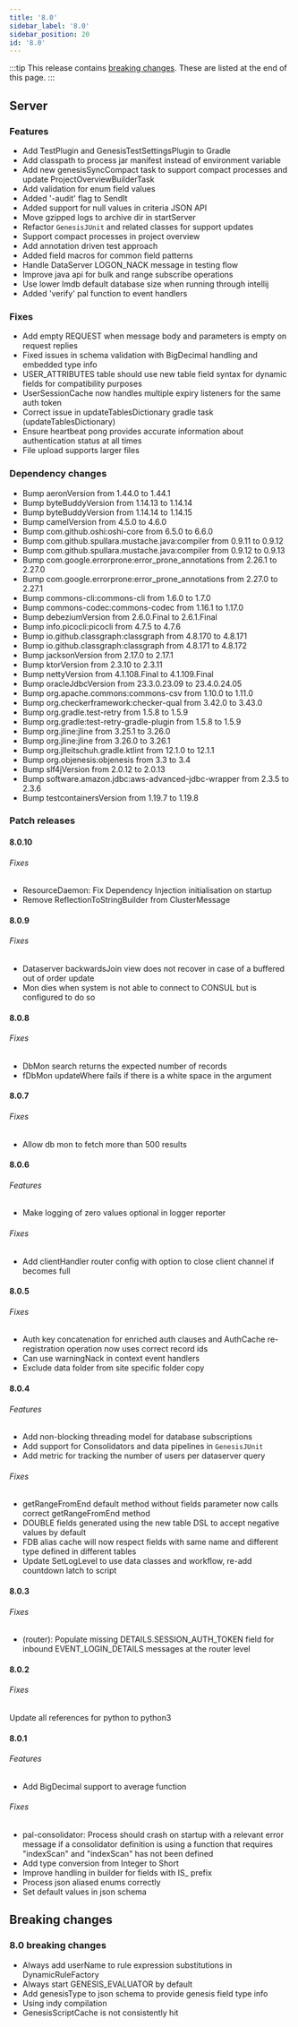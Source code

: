```yaml
---
title: '8.0'
sidebar_label: '8.0'
sidebar_position: 20
id: '8.0'
---
```


:::tip
This release contains [breaking changes](#breaking-changes). These are listed at the end of this page.
:::


## Server

### Features

- Add TestPlugin and GenesisTestSettingsPlugin to Gradle
- Add classpath to process jar manifest instead of environment variable
- Add new genesisSyncCompact task to support compact processes and update ProjectOverviewBuilderTask
- Add validation for enum field values
- Added '-audit' flag to SendIt
- Added support for null values in criteria JSON API
- Move gzipped logs to archive dir in startServer
- Refactor `GenesisJUnit` and related classes for support updates
- Support compact processes in project overview
- Add annotation driven test approach
- Added field macros for common field patterns
- Handle DataServer LOGON_NACK message in testing flow
- Improve java api for bulk and range subscribe operations
- Use lower lmdb default database size when running through intellij
- Added 'verify' pal function to event handlers

### Fixes

- Add empty REQUEST when message body and parameters is empty on request replies
- Fixed issues in schema validation with BigDecimal handling and embedded type info
- USER_ATTRIBUTES table should use new table field syntax for dynamic fields for compatibility purposes
- UserSessionCache now handles multiple expiry listeners for the same auth token
- Correct issue in updateTablesDictionary gradle task (updateTablesDictionary)
- Ensure heartbeat pong provides accurate information about authentication status at all times
- File upload supports larger files

### Dependency changes

- Bump aeronVersion from 1.44.0 to 1.44.1
- Bump byteBuddyVersion from 1.14.13 to 1.14.14
- Bump byteBuddyVersion from 1.14.14 to 1.14.15
- Bump camelVersion from 4.5.0 to 4.6.0
- Bump com.github.oshi:oshi-core from 6.5.0 to 6.6.0
- Bump com.github.spullara.mustache.java:compiler from 0.9.11 to 0.9.12
- Bump com.github.spullara.mustache.java:compiler from 0.9.12 to 0.9.13
- Bump com.google.errorprone:error_prone_annotations from 2.26.1 to 2.27.0
- Bump com.google.errorprone:error_prone_annotations from 2.27.0 to 2.27.1
- Bump commons-cli:commons-cli from 1.6.0 to 1.7.0
- Bump commons-codec:commons-codec from 1.16.1 to 1.17.0
- Bump debeziumVersion from 2.6.0.Final to 2.6.1.Final
- Bump info.picocli:picocli from 4.7.5 to 4.7.6
- Bump io.github.classgraph:classgraph from 4.8.170 to 4.8.171
- Bump io.github.classgraph:classgraph from 4.8.171 to 4.8.172
- Bump jacksonVersion from 2.17.0 to 2.17.1
- Bump ktorVersion from 2.3.10 to 2.3.11
- Bump nettyVersion from 4.1.108.Final to 4.1.109.Final
- Bump oracleJdbcVersion from 23.3.0.23.09 to 23.4.0.24.05
- Bump org.apache.commons:commons-csv from 1.10.0 to 1.11.0
- Bump org.checkerframework:checker-qual from 3.42.0 to 3.43.0
- Bump org.gradle.test-retry from 1.5.8 to 1.5.9
- Bump org.gradle:test-retry-gradle-plugin from 1.5.8 to 1.5.9
- Bump org.jline:jline from 3.25.1 to 3.26.0
- Bump org.jline:jline from 3.26.0 to 3.26.1
- Bump org.jlleitschuh.gradle.ktlint from 12.1.0 to 12.1.1
- Bump org.objenesis:objenesis from 3.3 to 3.4
- Bump slf4jVersion from 2.0.12 to 2.0.13
- Bump software.amazon.jdbc:aws-advanced-jdbc-wrapper from 2.3.5 to 2.3.6
- Bump testcontainersVersion from 1.19.7 to 1.19.8

### Patch releases

#### 8.0.10

###### Fixes 

- ResourceDaemon: Fix Dependency Injection initialisation on startup 
- Remove ReflectionToStringBuilder from ClusterMessage

#### 8.0.9

###### Fixes

- Dataserver backwardsJoin view does not recover in case of a buffered out of order update 
- Mon dies when system is not able to connect to CONSUL but is configured to do so

#### 8.0.8

###### Fixes

- DbMon search returns the expected number of records 
- fDbMon updateWhere fails if there is a white space in the argument

#### 8.0.7

###### Fixes

- Allow db mon to fetch more than 500 results

#### 8.0.6

###### Features

- Make logging of zero values optional in logger reporter

###### Fixes

- Add clientHandler router config with option to close client channel if becomes full 

#### 8.0.5

###### Fixes

- Auth key concatenation for enriched auth clauses and AuthCache re-registration operation now uses correct record ids 
- Can use warningNack in context event handlers 
- Exclude data folder from site specific folder copy

#### 8.0.4

###### Features

- Add non-blocking threading model for database subscriptions 
- Add support for Consolidators and data pipelines in `GenesisJUnit` 
- Add metric for tracking the number of users per dataserver query

###### Fixes

- getRangeFromEnd default method without fields parameter now calls correct getRangeFromEnd method 
- DOUBLE fields generated using the new table DSL to accept negative values by default 
- FDB alias cache will now respect fields with same name and different type defined in different tables
- Update SetLogLevel to use data classes and workflow, re-add countdown latch to script

#### 8.0.3

###### Fixes

- (router): Populate missing DETAILS.SESSION_AUTH_TOKEN field for inbound EVENT_LOGIN_DETAILS messages at the router level

#### 8.0.2

###### Fixes

Update all references for python to python3

#### 8.0.1

###### Features

- Add BigDecimal support to average function

###### Fixes
- pal-consolidator: Process should crash on startup with a relevant error message if a consolidator definition is using a function that requires "indexScan" and "indexScan" has not been defined
- Add type conversion from Integer to Short
- Improve handling in builder for fields with IS_ prefix
- Process json aliased enums correctly
- Set default values in json schema


## Breaking changes

### 8.0 breaking changes

- Always add userName to rule expression substitutions in DynamicRuleFactory
- Always start GENESIS_EVALUATOR by default
- Add genesisType to json schema to provide genesis field type info
- Using indy compilation
- GenesisScriptCache is not consistently hit


